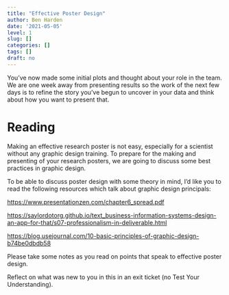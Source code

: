 ```yaml
---
title: "Effective Poster Design"
author: Ben Harden
date: '2021-05-05'
level: 1
slug: []
categories: []
tags: []
draft: no
---
```


You've now made some initial plots and thought about your role in the team. We are one week away from presenting results so the work of the next few days is to refine the story you've begun to uncover in your data and think about how you want to present that.

# Reading 

Making an effective research poster is not easy, especially for a scientist without any graphic design training. To prepare for the making and presenting of your research posters, we are going to discuss some best practices in graphic design.

To be able to discuss poster design with some theory in mind, I'd like you to read the following resources which talk about graphic design principals:

<https://www.presentationzen.com/chapter6_spread.pdf>

<https://saylordotorg.github.io/text_business-information-systems-design-an-app-for-that/s07-professionalism-in-deliverable.html>

<https://blog.usejournal.com/10-basic-principles-of-graphic-design-b74be0dbdb58>

Please take some notes as you read on points that speak to effective poster design.

Reflect on what was new to you in this in an exit ticket (no Test Your Understanding).